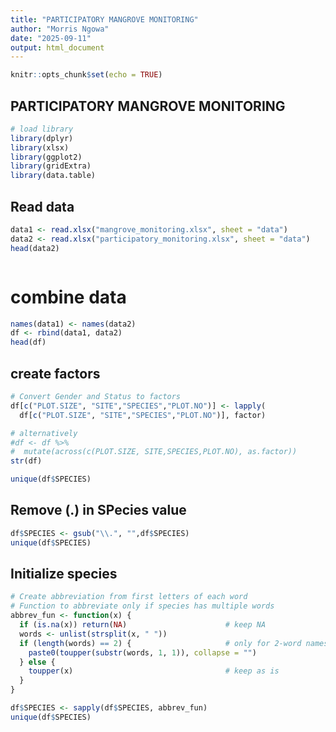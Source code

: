 ```yaml
---
title: "PARTICIPATORY MANGROVE MONITORING"
author: "Morris Ngowa"
date: "2025-09-11"
output: html_document
---
```


```r
knitr::opts_chunk$set(echo = TRUE)
```

## PARTICIPATORY MANGROVE MONITORING

```r
# load library
library(dplyr)
library(xlsx)
library(ggplot2)
library(gridExtra)
library(data.table)
```
## Read data
```r
data1 <- read.xlsx("mangrove_monitoring.xlsx", sheet = "data")
data2 <- read.xlsx("participatory_monitoring.xlsx", sheet = "data")
head(data2)
```

```r

```

# combine data
```r
names(data1) <- names(data2)
df <- rbind(data1, data2)
head(df)
```

## create factors
```r
# Convert Gender and Status to factors
df[c("PLOT.SIZE", "SITE","SPECIES","PLOT.NO")] <- lapply(
  df[c("PLOT.SIZE", "SITE","SPECIES","PLOT.NO")], factor)

# alternatively
#df <- df %>%
#  mutate(across(c(PLOT.SIZE, SITE,SPECIES,PLOT.NO), as.factor))
str(df)

```

```r
unique(df$SPECIES)
```
## Remove (.) in SPecies value
```r
df$SPECIES <- gsub("\\.", "",df$SPECIES)
unique(df$SPECIES)
```
## Initialize species
```r
# Create abbreviation from first letters of each word
# Function to abbreviate only if species has multiple words
abbrev_fun <- function(x) {
  if (is.na(x)) return(NA)                      # keep NA
  words <- unlist(strsplit(x, " "))
  if (length(words) == 2) {                     # only for 2-word names
    paste0(toupper(substr(words, 1, 1)), collapse = "")
  } else {
    toupper(x)                                  # keep as is
  }
}

```

```r
df$SPECIES <- sapply(df$SPECIES, abbrev_fun)
unique(df$SPECIES)
```


